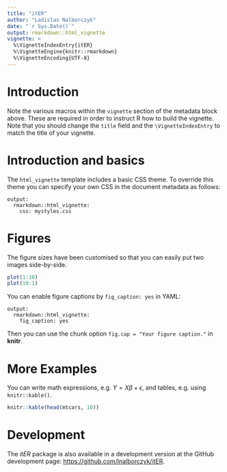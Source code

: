 ```yaml
---
title: "itER"
author: "Ladislas Nalborczyk"
date: "`r Sys.Date()`"
output: rmarkdown::html_vignette
vignette: >
  %\VignetteIndexEntry{itER}
  %\VignetteEngine{knitr::rmarkdown}
  %\VignetteEncoding{UTF-8}
---
```


# Introduction

Note the various macros within the `vignette` section of the metadata block above. These are required in order to instruct R how to build the vignette. Note that you should change the `title` field and the `\VignetteIndexEntry` to match the title of your vignette.

# Introduction and basics

The `html_vignette` template includes a basic CSS theme. To override this theme you can specify your own CSS in the document metadata as follows:

    output: 
      rmarkdown::html_vignette:
        css: mystyles.css

# Figures

The figure sizes have been customised so that you can easily put two images side-by-side. 

```r
plot(1:10)
plot(10:1)
```

You can enable figure captions by `fig_caption: yes` in YAML:

    output:
      rmarkdown::html_vignette:
        fig_caption: yes

Then you can use the chunk option `fig.cap = "Your figure caption."` in **knitr**.

# More Examples

You can write math expressions, e.g. $Y = X\beta + \epsilon$, and tables, e.g. using `knitr::kable()`.

```r
knitr::kable(head(mtcars, 10))
```

# Development

The *itER* package is also available in a development version at the GitHub development page: [https://github.com/lnalborczyk/itER](https://github.com/lnalborczyk/itER).

